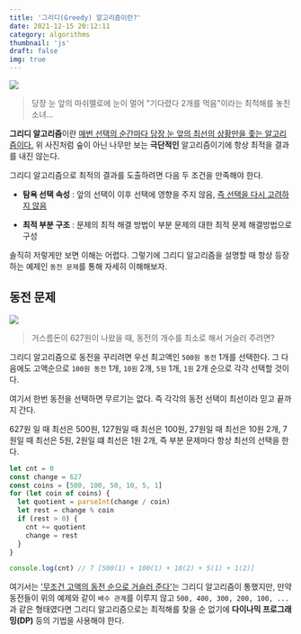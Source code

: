 ```yaml
---
title: '그리디(Greedy) 알고리즘이란?'
date: 2021-12-15 20:12:11
category: algorithms
thumbnail: 'js'
draft: false
img: true
---
```



![](https://i.imgur.com/PrKQ5FZ.jpeg)

> 당장 눈 앞의 마쉬멜로에 눈이 멀어 "기다렸다 2개를 먹음"이라는 최적해를 놓친 소녀...

**그리디 알고리즘**이란 <u>매번 선택의 순간마다 당장 눈 앞의 최선의 상황만을 좇는 알고리즘이다.</u> 위 사진처럼 숲이 아닌 나무만 보는 **극단적인** 알고리즘이기에 항상 최적을 결과를 내진 않는다.

그리디 알고리즘으로 최적의 결과를 도출하려면 다음 두 조건을 만족해야 한다.

- **탐욕 선택 속성** : 앞의 선택이 이후 선택에 영향을 주지 않음, <u>즉 선택을 다시 고려하지 않음</u>

* **최적 부분 구조** : 문제의 최적 해결 방법이 부분 문제의 대한 최적 문제 해결방법으로 구성

솔직히 저렇게만 보면 이해는 어렵다. 그렇기에 그리디 알고리즘을 설명할 때 항상 등장하는 예제인 `동전 문제`를 통해 자세히 이해해보자.

## 동전 문제

![](https://i.imgur.com/te0RL2g.jpeg)

> 거스름돈이 627원이 나왔을 때, 동전의 개수를 최소로 해서 거슬러 주려면?

그리디 알고리즘으로 동전을 꾸리려면 우선 최고액인 `500원 동전` 1개를 선택한다. 그 다음에도 고액순으로 `100원 동전` 1개, `10원` 2개, `5원` 1개, `1원` 2개 순으로 각각 선택할 것이다.

여기서 한번 동전을 선택하면 무르기는 없다. 즉 각각의 동전 선택이 최선이라 믿고 끝까지 간다.

627원 일 때 최선은 500원, 127원일 때 최선은 100원, 27원일 때 최선은 10원 2개, 7원일 때 최선은 5원, 2원일 떄 최선은 1원 2개, 즉 부분 문제마다 항상 최선의 선택을 한다.

```js
let cnt = 0
const change = 627
const coins = [500, 100, 50, 10, 5, 1]
for (let coin of coins) {
  let quotient = parseInt(change / coin)
  let rest = change % coin
  if (rest > 0) {
    cnt += quotient
    change = rest
  }
}

console.log(cnt) // 7 [500(1) + 100(1) + 10(2) + 5(1) + 1(2)]
```

여기서는 <u>'무조건 고액의 동전 순으로 거슬러 준다'</u>는 그리디 알고리즘이 통했지만, 만약 동전들이 위의 예제와 같이 `배수 관계`를 이루지 않고 `500, 400, 300, 200, 100, ...` 과 같은 형태였다면 그리디 알고리즘으로는 최적해를 찾을 순 없기에 **다이나믹 프로그래밍(DP)** 등의 기법을 사용해야 한다.

